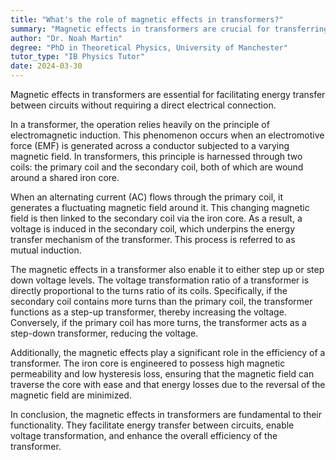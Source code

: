 ```yaml
---
title: "What's the role of magnetic effects in transformers?"
summary: "Magnetic effects in transformers are crucial for transferring energy between circuits without direct electrical connection."
author: "Dr. Noah Martin"
degree: "PhD in Theoretical Physics, University of Manchester"
tutor_type: "IB Physics Tutor"
date: 2024-03-30
---
```


Magnetic effects in transformers are essential for facilitating energy transfer between circuits without requiring a direct electrical connection.

In a transformer, the operation relies heavily on the principle of electromagnetic induction. This phenomenon occurs when an electromotive force (EMF) is generated across a conductor subjected to a varying magnetic field. In transformers, this principle is harnessed through two coils: the primary coil and the secondary coil, both of which are wound around a shared iron core.

When an alternating current (AC) flows through the primary coil, it generates a fluctuating magnetic field around it. This changing magnetic field is then linked to the secondary coil via the iron core. As a result, a voltage is induced in the secondary coil, which underpins the energy transfer mechanism of the transformer. This process is referred to as mutual induction.

The magnetic effects in a transformer also enable it to either step up or step down voltage levels. The voltage transformation ratio of a transformer is directly proportional to the turns ratio of its coils. Specifically, if the secondary coil contains more turns than the primary coil, the transformer functions as a step-up transformer, thereby increasing the voltage. Conversely, if the primary coil has more turns, the transformer acts as a step-down transformer, reducing the voltage.

Additionally, the magnetic effects play a significant role in the efficiency of a transformer. The iron core is engineered to possess high magnetic permeability and low hysteresis loss, ensuring that the magnetic field can traverse the core with ease and that energy losses due to the reversal of the magnetic field are minimized.

In conclusion, the magnetic effects in transformers are fundamental to their functionality. They facilitate energy transfer between circuits, enable voltage transformation, and enhance the overall efficiency of the transformer.
    